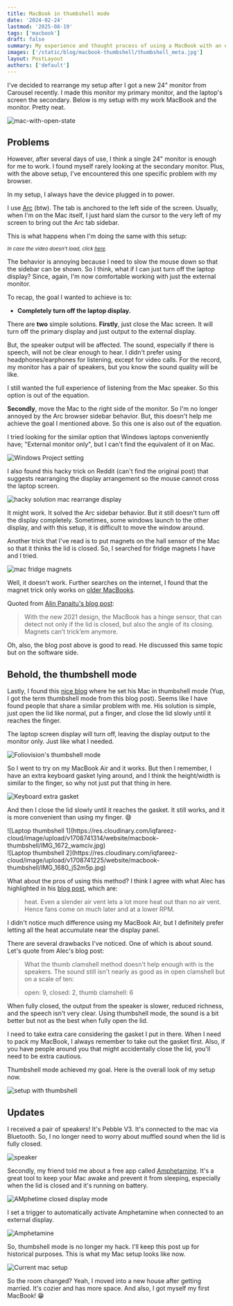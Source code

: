 ```yaml
---
title: MacBook in thumbshell mode
date: '2024-02-24'
lastmod: '2025-08-19'
tags: ['macbook']
draft: false
summary: My experience and thought process of using a MacBook with an external primary monitor and keeping the Mac screen off.
images: ['/static/blog/macbook-thumbshell/thumbshell_meta.jpg']
layout: PostLayout
authors: ['default']
---
```


I've decided to rearrange my setup after I got a new 24" monitor from Carousel recently. I made this monitor my primary monitor, and the laptop's screen the secondary. Below is my setup with my work MacBook and the monitor. Pretty neat.

![mac-with-open-state](https://res.cloudinary.com/iqfareez-cloud/image/upload/v1708648889/website/macbook-thumbshell/w0hwz8odrguilstebspf.jpg)

## Problems

However, after several days of use, I think a single 24" monitor is enough for me to work. I found myself rarely looking at the secondary monitor. Plus, with the above setup, I've encountered this one specific problem with my browser.

In my setup, I always have the device plugged in to power.

I use [Arc](https://arc.net/) (btw). The tab is anchored to the left side of the screen. Usually, when I'm on the Mac itself, I just hard slam the cursor to the very left of my screen to bring out the Arc tab sidebar. 

This is what happens when I'm doing the same with this setup:

<ReactPlayer url="https://i.imgur.com/D2jT5aB.mp4" playing={true} controls={true} alt="hard slamming mouse cursor on arc problem" />

<sub>*In case the video doesn't load, click [here](https://imgur.com/D2jT5aB).*</sub>

The behavior is annoying because I need to slow the mouse down so that the sidebar can be shown. So I think, what if I can just turn off the laptop display? Since, again, I'm now comfortable working with just the external monitor.

To recap, the goal I wanted to achieve is to:
- **Completely turn off the laptop display.**

There are **two** simple solutions. **Firstly**, just close the Mac screen. It will turn off the primary display and just output to the external display.

But, the speaker output will be affected. The sound, especially if there is speech, will not be clear enough to hear. I didn't prefer using headphones/earphones for listening, except for video calls. For the record, my monitor has a pair of speakers, but you know the sound quality will be like.

I still wanted the full experience of listening from the Mac speaker. So this option is out of the equation.

**Secondly**, move the Mac to the right side of the monitor. So I'm no longer annoyed by the Arc browser sidebar behavior. But, this doesn't help me achieve the goal I mentioned above. So this one is also out of the equation.

I tried looking for the similar option that Windows laptops conveniently have; "External monitor only", but I can't find the equivalent of it on Mac. 

![Windows Project setting](https://res.cloudinary.com/iqfareez-cloud/image/upload/v1708742491/website/macbook-thumbshell/Screenshot_2024-02-24_104047_qd5abq.png)

I also found this hacky trick on Reddit (can't find the original post) that suggests rearranging the display arrangement so the mouse cannot cross the laptop screen.

![hacky solution mac rearrange display](https://res.cloudinary.com/iqfareez-cloud/image/upload/v1708650171/website/macbook-thumbshell/Screenshot_2024-02-23_at_9.02.27_AM_sdvilg.png)

It might work. It solved the Arc sidebar behavior. But it still doesn't turn off the display completely. Sometimes, some windows launch to the other display, and with this setup, it is difficult to move the window around.

Another trick that I've read is to put magnets on the hall sensor of the Mac so that it thinks the lid is closed. So, I searched for fridge magnets I have and I tried.

![mac fridge magnets](https://res.cloudinary.com/iqfareez-cloud/image/upload/v1708738109/website/macbook-thumbshell/IMG_1647_uafxxq.jpg)

Well, it doesn't work. Further searches on the internet, I found that the magnet trick only works on [older MacBooks](https://www.reddit.com/r/MacOS/comments/g006o9/pretty_cool_any_explanation/).

Quoted from [Alin Panaitu's blog post](https://alinpanaitiu.com/blog/turn-off-macbook-display-clamshell/):

> With the new 2021 design, the MacBook has a hinge sensor, that can detect not only if the lid is closed, but also the angle of its closing. Magnets can’t trick’em anymore.

Oh, also, the blog post above is good to read. He discussed this same topic but on the software side.

## Behold, the thumbshell mode

Lastly, I found this [nice blog](https://foliovision.com/2023/04/m1-macbook-open-clamshell) where he set his Mac in thumbshell mode (Yup, I got the term thumbshell mode from this blog post). Seems like I have found people that share a similar problem with me. His solution is simple, just open the lid like normal, put a finger, and close the lid slowly until it reaches the finger.

The laptop screen display will turn off, leaving the display output to the monitor only. Just like what I needed.

![Foliovision's thumbshell mode](https://res.cloudinary.com/iqfareez-cloud/image/upload/v1708737272/website/macbook-thumbshell/Screenshot_2024-02-24_at_9.12.41_AM_ox8xpl.png)

So I went to try on my MacBook Air and it works. But then I remember, I have an extra keyboard gasket lying around, and I think the height/width is similar to the finger, so why not just put that thing in here.

![Keyboard extra gasket](https://res.cloudinary.com/iqfareez-cloud/image/upload/v1708741225/website/macbook-thumbshell/IMG_1646_jkr4fl.jpg)

And then I close the lid slowly until it reaches the gasket. It still works, and it is more convenient than using my finger. 😄

<div className="-mx-2 flex flex-wrap overflow-hidden xl:-mx-2">
  <div className="my-1 w-full overflow-hidden px-2 xl:my-1 xl:w-1/2 xl:px-2">
    ![Laptop thumbshell 1](https://res.cloudinary.com/iqfareez-cloud/image/upload/v1708741314/website/macbook-thumbshell/IMG_1672_wamciv.jpg)
  </div>
  <div className="my-1 w-full overflow-hidden px-2 xl:my-1 xl:w-1/2 xl:px-2">
    ![Laptop thumbshell 2](https://res.cloudinary.com/iqfareez-cloud/image/upload/v1708741225/website/macbook-thumbshell/IMG_1680_j52m5p.jpg)
  </div>
</div>

What about the pros of using this method? I think I agree with what Alec has highlighted in his [blog post](https://foliovision.com/2023/04/m1-macbook-open-clamshell), which are:

> heat. Even a slender air vent lets a lot more heat out than no air vent. Hence fans come on much later and at a lower RPM.

I didn't notice much difference using my MacBook Air, but I definitely prefer letting all the heat accumulate near the display panel.

There are several drawbacks I've noticed. One of which is about sound. Let's quote from Alec's blog post: 

> What the thumb clamshell method doesn't help enough with is the speakers. The sound still isn't nearly as good as in open clamshell but on a scale of ten:
>
> open: 9,
> closed: 2,
> thumb clamshell: 6

When fully closed, the output from the speaker is slower, reduced richness, and the speech isn't very clear. Using thumbshell mode, the sound is a bit better but not as the best when fully open the lid.

<Admonition type="warning">I need to take extra care considering the gasket I put in there. When I need to pack my MacBook, I always remember to take out the gasket first. Also, if you have people around you that might accidentally close the lid, you'll need to be extra cautious.</Admonition>

Thumbshell mode achieved my goal. Here is the overall look of my setup now. 

![setup with thumbshell](https://res.cloudinary.com/iqfareez-cloud/image/upload/v1708742316/website/macbook-thumbshell/IMG_1674_xafxfp.jpg)

## Updates

I received a pair of speakers! It's Pebble V3. It's connected to the mac via Bluetooth. So, I no longer need to worry about muffled sound when the lid is fully closed.

![speaker](https://res.cloudinary.com/iqfareez-cloud/image/upload/v1755530259/website/macbook-thumbshell/IMG_20250818_231305219_l8tu6a.jpg)

Secondly, my friend told me about a free app called [Amphetamine](https://apps.apple.com/my/app/amphetamine/id937984704?mt=12). It's a great tool to keep your Mac awake and prevent it from sleeping, especially when the lid is closed and it's running on battery. 

![AMphetime closed display mode](https://res.cloudinary.com/iqfareez-cloud/image/upload/v1755533718/website/macbook-thumbshell/Screenshot_2025-08-19_at_12.14.48_AM_tetvff.png)

I set a trigger to automatically activate Amphetamine when connected to an external display.

![Amphetamine](https://res.cloudinary.com/iqfareez-cloud/image/upload/v1755530302/website/macbook-thumbshell/Screenshot_2025-08-18_at_11.18.12_PM_ovcd9z.png)

So, thumbshell mode is no longer my hack. I'll keep this post up for historical purposes. This is what my Mac setup looks like now.

![Current mac setup](https://res.cloudinary.com/iqfareez-cloud/image/upload/v1755645377/website/macbook-thumbshell/IMG_20250820_071325150_eqbydt.jpg)

So the room changed? Yeah, I moved into a new house after getting married. It's cozier and has more space. And also, I got myself my first MacBook! 😁